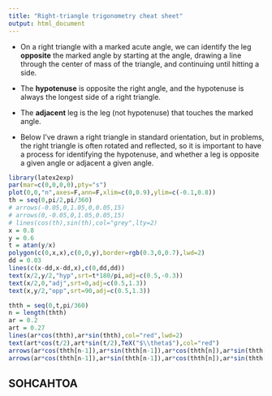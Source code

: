 ```yaml
---
title: "Right-triangle trigonometry cheat sheet"
output: html_document
---
```


\pagenumbering{gobble}


* On a right triangle with a marked acute angle, we can identify the leg **opposite** the marked angle by starting at the angle, drawing a line through the center of mass of the triangle, and continuing until hitting a side.

* The **hypotenuse** is opposite the right angle, and the hypotenuse is always the longest side of a right triangle.

* The **adjacent** leg is the leg (not hypotenuse) that touches the marked angle.

* Below I've drawn a right triangle in standard orientation, but in problems, the right triangle is often rotated and reflected, so it is important to have a process for identifying the hypotenuse, and whether a leg is opposite a given angle or adjacent a given angle.

```r
library(latex2exp)
par(mar=c(0,0,0,0),pty="s")
plot(0,0,"n",axes=F,ann=F,xlim=c(0,0.9),ylim=c(-0.1,0.8))
th = seq(0,pi/2,pi/360)
# arrows(-0.05,0,1.05,0,0.05,15)
# arrows(0,-0.05,0,1.05,0.05,15)
# lines(cos(th),sin(th),col="grey",lty=2)
x = 0.8
y = 0.6
t = atan(y/x)
polygon(c(0,x,x),c(0,0,y),border=rgb(0.3,0,0.7),lwd=2)
dd = 0.03
lines(c(x-dd,x-dd,x),c(0,dd,dd))
text(x/2,y/2,"hyp",srt=t*180/pi,adj=c(0.5,-0.3))
text(x/2,0,"adj",srt=0,adj=c(0.5,1.3))
text(x,y/2,"opp",srt=90,adj=c(0.5,1.3))

thth = seq(0,t,pi/360)
n = length(thth)
ar = 0.2
art = 0.27
lines(ar*cos(thth),ar*sin(thth),col="red",lwd=2)
text(art*cos(t/2),art*sin(t/2),TeX("$\\theta$"),col="red")
arrows(ar*cos(thth[n-1]),ar*sin(thth[n-1]),ar*cos(thth[n]),ar*sin(thth[n]),0.1,20,col="red",lwd=3)
arrows(ar*cos(thth[n-1]),ar*sin(thth[n-1]),ar*cos(thth[n]),ar*sin(thth[n]),0.08,10,col="red",lwd=3)
```

## SOHCAHTOA

\begin{align*}
\sin(\theta) ~&=~ \frac{\text{opp}}{\text{hyp}} & \text{opp} ~&=~ \text{hyp}\cdot\sin(\theta) & \text{hyp} ~&=~ \frac{\text{opp}}{\sin(\theta)} & \theta ~=~ \arcsin\left(\frac{\text{opp}}{\text{hyp}}\right)\\\\
\cos(\theta) ~&=~ \frac{\text{adj}}{\text{hyp}} & \text{adj} ~&=~ \text{hyp}\cdot\cos(\theta) & \text{hyp} ~&=~ \frac{\text{adj}}{\cos(\theta)} & \theta ~=~ \arccos\left(\frac{\text{adj}}{\text{hyp}}\right)\\\\
\tan(\theta) ~&=~ \frac{\text{opp}}{\text{adj}} & \text{opp} ~&=~ \text{adj}\cdot\tan(\theta) & \text{adj} ~&=~ \frac{\text{opp}}{\tan(\theta)} & \theta ~=~ \arctan\left(\frac{\text{opp}}{\text{adj}}\right)
\end{align*}



